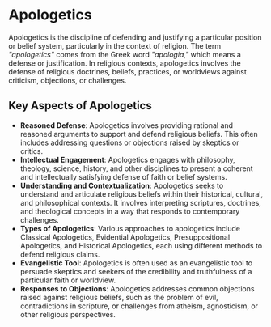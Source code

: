 # Apologetics

Apologetics is the discipline of defending and justifying a particular position or belief system, particularly in the context of religion. The term _"apologetics"_ comes from the Greek word _"apologia,"_ which means a defense or justification. In religious contexts, apologetics involves the defense of religious doctrines, beliefs, practices, or worldviews against criticism, objections, or challenges.

## Key Aspects of Apologetics

- **Reasoned Defense**: Apologetics involves providing rational and reasoned arguments to support and defend religious beliefs. This often includes addressing questions or objections raised by skeptics or critics.
- **Intellectual Engagement**: Apologetics engages with philosophy, theology, science, history, and other disciplines to present a coherent and intellectually satisfying defense of faith or belief systems.
- **Understanding and Contextualization**: Apologetics seeks to understand and articulate religious beliefs within their historical, cultural, and philosophical contexts. It involves interpreting scriptures, doctrines, and theological concepts in a way that responds to contemporary challenges.
- **Types of Apologetics**: Various approaches to apologetics include Classical Apologetics, Evidential Apologetics, Presuppositional Apologetics, and Historical Apologetics, each using different methods to defend religious claims.
- **Evangelistic Tool**: Apologetics is often used as an evangelistic tool to persuade skeptics and seekers of the credibility and truthfulness of a particular faith or worldview.
- **Responses to Objections**: Apologetics addresses common objections raised against religious beliefs, such as the problem of evil, contradictions in scripture, or challenges from atheism, agnosticism, or other religious perspectives.

